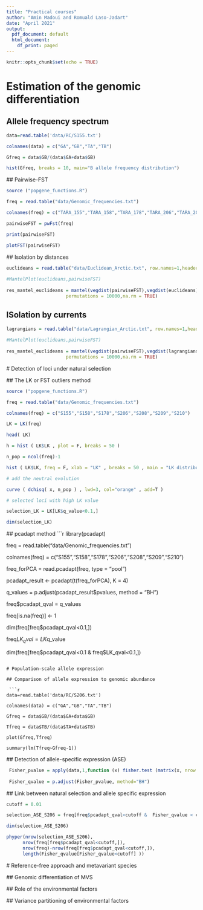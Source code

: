 ```yaml
---
title: "Practical courses"
author: "Amin Madoui and Romuald Laso-Jadart"
date: "April 2021"
output:
  pdf_document: default
  html_document:
    df_print: paged
---
```


```r
knitr::opts_chunk$set(echo = TRUE)
```

#   Estimation of the genomic differentiation
##    Allele frequency spectrum

 ```r
 data=read.table('data/RC/S155.txt') 
 
 colnames(data) = c("GA","GB","TA","TB") 
 
 Gfreq = data$GB/(data$GA+data$GB)  
 
 hist(Gfreq, breaks = 10, main="B allele frequency distribution")  
 ```
 
 ##  Pairwise-FST
 
 ```r
source ("popgene_functions.R")  
 
freq = read.table("data/Genomic_frequencies.txt")  

colnames(freq) = c("TARA_155","TARA_158","TARA_178","TARA_206","TARA_208","TARA_209","TARA_210")  

pairwiseFST = pwFst(freq)  

print(pairwiseFST)  
 
plotFST(pairwiseFST)  
 ```
 
 ## Isolation by distances
 
```r
euclideans = read.table("data/Euclidean_Arctic.txt", row.names=1,header = TRUE)
 
#MantelPlot(euclideans,pairwiseFST)
 
res_mantel_euclideans = mantel(vegdist(pairwiseFST),vegdist(euclideans),
                      permutations = 10000,na.rm = TRUE)

```

## ISolation by currents

```r
lagrangians = read.table("data/Lagrangian_Arctic.txt", row.names=1,header = TRUE)
 
#MantelPlot(euclideans,pairwiseFST)
 
res_mantel_euclideans = mantel(vegdist(pairwiseFST),vegdist(lagrangians),
                      permutations = 10000,na.rm = TRUE)

```
  
 # Detection of loci under natural selection
 
 ## The LK or FST outliers method 
 
  ```r
source ("popgene_functions.R")  
 
freq = read.table("data/Genomic_frequencies.txt")  

colnames(freq) = c("S155","S158","S178","S206","S208","S209","S210")  

LK = LK(freq)  

head( LK)  

h = hist ( LK$LK , plot = F, breaks = 50 )  

n_pop = ncol(freq)-1  

hist ( LK$LK, freq = F, xlab = "LK" , breaks = 50 , main = "LK distribution")  

# add the neutral evolution  

curve ( dchisq( x, n_pop ) , lwd=3, col="orange" , add=T )  

# selected loci with high LK value 

selection_LK = LK[LK$q_value<0.1,]  

dim(selection_LK)  
 ```
 
 ## pcadapt method
 ```r
library(pcadapt)
 
freq = read.table("data/Genomic_frequencies.txt")  

colnames(freq) = c("S155","S158","S178","S206","S208","S209","S210")  

freq_forPCA = read.pcadapt(freq, type = "pool")

pcadapt_result <- pcadapt(t(freq_forPCA), K = 4)

q_values = p.adjust(pcadapt_result$pvalues, method = "BH")

freq$pcadapt_qval = q_values

freq[is.na(freq)] <- 1

dim(freq[freq$pcadapt_qval<0.1,])

freq$LK_qval = LK$q_value

dim(freq[freq$pcadapt_qval<0.1 & freq$LK_qval<0.1,])

 ```
 
 # Population-scale allele expression  
 
 ## Comparison of allele expression to genomic abundance
 
  ```r
 data=read.table('data/RC/S206.txt') 
 
 colnames(data) = c("GA","GB","TA","TB")  
 
 Gfreq = data$GB/(data$GA+data$GB)  
 
 Tfreq = data$TB/(data$TA+data$TB) 
 
 plot(Gfreq,Tfreq)  
 
 summary(lm(Tfreq~Gfreq-1))  
 ```
 
 ## Detection of allele-specific expression (ASE)
 
 ```r
  Fisher_pvalue = apply(data,1,function (x) fisher.test (matrix(x, nrow = 2))$p.value) 
  
  Fisher_qvalue = p.adjust(Fisher_pvalue, method="BH")  
 ```
 
 ## Link between natural selection and allele specific expression
 
  ```r
  cutoff = 0.01
  
  selection_ASE_S206 = freq[freq$pcadapt_qval<cutoff &  Fisher_qvalue < cutoff,]   
  
  dim(selection_ASE_S206)
  
  phyper(nrow(selection_ASE_S206),   
        nrow(freq[freq$pcadapt_qval<cutoff,]),  
        nrow(freq)-nrow(freq[freq$pcadapt_qval<cutoff,]),  
        length(Fisher_qvalue[Fisher_qvalue<cutoff] ))  
  
 ```
 
 # Reference-free approach and metavariant species
 
 ## Genomic differentiation of MVS
 
 ## Role of the environmental factors
 
 ## Variance partitioning of environmental factors



